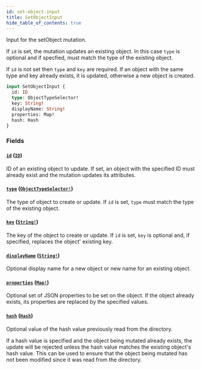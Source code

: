 ```yaml
---
id: set-object-input
title: SetObjectInput
hide_table_of_contents: true
---
```



Input for the setObject mutation.

If `id` is set, the mutation updates an existing object. In this case `type` is optional and if specfied, must match
the type of the existing object.

If `id` is not set then `type` and `key` are required. If an object with the same type and key already exists,
it is updated, otherwise a new object is created.

```graphql
input SetObjectInput {
  id: ID
  type: ObjectTypeSelector!
  key: String!
  displayName: String!
  properties: Map!
  hash: Hash
}
```


### Fields

#### [`id`](#) ([`ID`](/docs/directory-api-reference/schema/common/scalars/id))

ID of an existing object to update. If set, an object with the specified ID must already exist and the mutation
updates its attributes.


#### [`type`](#) ([`ObjectTypeSelector!`](/docs/directory-api-reference/schema/object-types/inputs/object-type-selector))

The type of object to create or update. If `id` is set, `type` must match the type of the existing object.


#### [`key`](#) ([`String!`](/docs/directory-api-reference/schema/common/scalars/string))

The key of the object to create or update. If `id` is set, `key` is optional and, if specified, replaces the
object' existing key.


#### [`displayName`](#) ([`String!`](/docs/directory-api-reference/schema/common/scalars/string))

Optional display name for a new object or new name for an existing object.


#### [`properties`](#) ([`Map!`](/docs/directory-api-reference/schema/common/scalars/map))

Optional set of JSON properties to be set on the object. If the object already exists, its properties are replaced
by the specified values.


#### [`hash`](#) ([`Hash`](/docs/directory-api-reference/schema/common/scalars/hash))

Optional value of the hash value previously read from the directory.

If a hash value is specified and the object being mutated already exists, the update will be rejected unless the hash
value matches the existing object's hash value.
This can be used to ensure that the object being mutated has not been modified since it was read from the directory.




